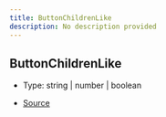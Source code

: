 ```yaml
---
title: ButtonChildrenLike
description: No description provided
---
```


## ButtonChildrenLike

- Type: string \| number \| boolean

- [Source](https://github.com/underctrl-io/commandkit/blob/98b939d6fdf8beaae597b4dc0351a139da52ee8d/packages/commandkit/src/components/v1/button/Button.ts#L12)